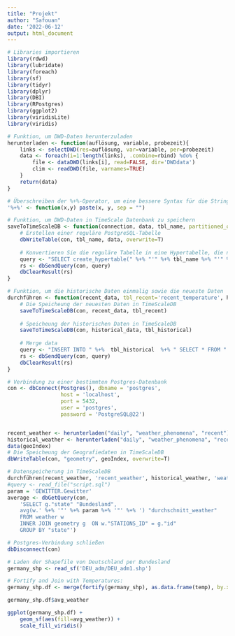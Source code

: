 ```yaml
---
title: "Projekt"
author: "Safouan"
date: '2022-06-12'
output: html_document
---
```


```r
# Libraries importieren
library(rdwd)
library(lubridate)
library(foreach)
library(sf)
library(tidyr)
library(dplyr)
library(DBI)
library(RPostgres)
library(ggplot2)
library(viridisLite)
library(viridis)

# Funktion, um DWD-Daten herunterzuladen
herunterladen <- function(auflösung, variable, probezeit){
    links <- selectDWD(res=auflösung, var=variable, per=probezeit)
    data <- foreach(i=1:length(links), .combine=rbind) %do% {
        file <- dataDWD(links[i], read=FALSE, dir='DWDdata')
        clim <- readDWD(file, varnames=TRUE)
    }    
    return(data)
}

# Überschreiben der %+%-Operator, um eine bessere Syntax für die String-Verkettung zu erhalten
'%+%' <- function(x,y) paste(x, y, sep = "")

# Funktion, um DWD-Daten in TimeScale Datenbank zu speichern
saveToTimeScaleDB <- function(connection, data, tbl_name, partitioned_on='MESS_DATUM') {
    # Erstellen einer reguläre PostgreSQL-Tabelle
    dbWriteTable(con, tbl_name, data, overwrite=T)
    
    # Konvertieren Sie die reguläre Tabelle in eine Hypertabelle, die nach der Spalte MESS_DATUM partitioniert ist und deren Intervall (chunck interval) 1 Monat beträgt
    query <- "SELECT create_hypertable(" %+% "'" %+% tbl_name %+% "'" %+% ',' %+% "'" %+% partitioned_on %+% "'" %+% ',' %+% "migrate_data => true" %+% ',' %+% "chunk_time_interval => INTERVAL '1 month')"
    rs <- dbSendQuery(con, query)
    dbClearResult(rs)
}

# Funktion, um die historische Daten einmalig sowie die neueste Daten 
durchführen <- function(recent_data, tbl_recent='recent_temperature', historical_data, tbl_historical='temperatur'){
    # Die Speicheung der neuesten Daten in TimeScaleDB  
    saveToTimeScaleDB(con, recent_data, tbl_recent)
    
    # Speicheung der historischen Daten in TimeScaleDB
    saveToTimeScaleDB(con, historical_data, tbl_historical)
    
    # Merge data
    query <- "INSERT INTO " %+%  tbl_historical  %+% " SELECT * FROM "  %+% tbl_recent
    rs <- dbSendQuery(con, query)
    dbClearResult(rs)
}

# Verbindung zu einer bestimmten Postgres-Datenbank
con <- dbConnect(Postgres(), dbname = 'postgres', 
                 host = 'localhost',
                 port = 5432,
                 user = 'postgres',
                 password = 'PostgreSQL@22')


recent_weather <- herunterladen("daily", "weather_phenomena", "recent")
historical_weather <- herunterladen("daily", "weather_phenomena", "recent")
data(geoIndex)
# Die Speicheung der Geografiedaten in TimeScaleDB  
dbWriteTable(con, "geometry", geoIndex, overwrite=T)

# Datenspeicherung in TimeScaleDB
durchführen(recent_weather, 'recent_weather', historical_weather, 'weather')
#query <- read_file("script.sql")
param = 'GEWITTER.Gewitter'
average <- dbGetQuery(con, 
    'SELECT g."state" "Bundesland", 
    avg(w.' %+% '"' %+% param %+% '"' %+% ') "durchschnitt_weather" 
    FROM weather w
    INNER JOIN geometry g  ON w."STATIONS_ID" = g."id" 
    GROUP BY "state"')

# Postgres-Verbindung schließen
dbDisconnect(con)

# Laden der Shapefile von Deutschland per Bundesland
germany_shp <- read_sf('DEU_adm/DEU_adm1.shp')

# Fortify and Join with Temperatures:
germany_shp.df <- merge(fortify(germany_shp), as.data.frame(temp), by.x="NAME_1", by.y="Bundesland")

germany_shp.df$avg_weather

ggplot(germany_shp.df) +
    geom_sf(aes(fill=avg_weather)) +
    scale_fill_viridis()

```